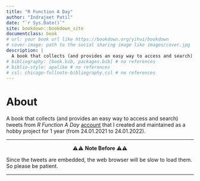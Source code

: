 ```yaml
--- 
title: "R Function A Day"
author: "Indrajeet Patil"
date: "`r Sys.Date()`"
site: bookdown::bookdown_site
documentclass: book
# url: your book url like https://bookdown.org/yihui/bookdown
# cover-image: path to the social sharing image like images/cover.jpg
description: |
  A book that collects (and provides an easy way to access and search) tweets from *R Function A Day* [account](https://twitter.com/rfunctionaday) that I created and maintained as a hobby project for 1 year (from 24.01.2021 to 24.01.2022).
# bibliography: [book.bib, packages.bib] # no references
# biblio-style: apalike # no references
# csl: chicago-fullnote-bibliography.csl # no references
---
```


# About {-}

A book that collects (and provides an easy way to access and search) tweets from *R Function A Day* [account](https://twitter.com/rfunctionaday) that I created and maintained as a hobby project for 1 year (from 24.01.2021 to 24.01.2022).

---

<p align="center"> ⚠️⚠️  <b>Note Before</b>  ⚠️⚠️ </p>

Since the tweets are embedded, the web browser will be slow to load them. So please be patient.

---

